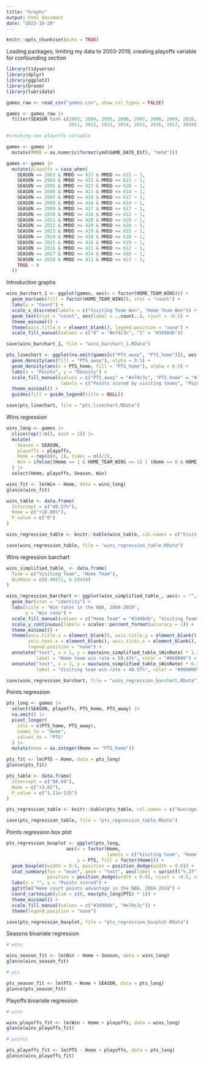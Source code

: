 ```yaml
---
title: "Graphs"
output: html_document
date: "2023-10-20"
---
```


```r
knitr::opts_chunk$set(echo = TRUE)
```

Loading packages, limiting my data to 2003-2019, creating playoffs variable for confounding section

```r
library(tidyverse)
library(dplyr)
library(ggplot2)
library(broom)
library(lubridate)

games_raw <- read_csv("games.csv", show_col_types = FALSE)

games <- games_raw |>
  filter(SEASON %in% c(2003, 2004, 2005, 2006, 2007, 2008, 2009, 2010,
                       2011, 2012, 2013, 2014, 2015, 2016, 2017, 2018))

#creating new playoffs variable

games <- games |>
  mutate(MMDD = as.numeric(format(ymd(GAME_DATE_EST), "%m%d")))

games <- games |>
  mutate(playoffs = case_when(
    SEASON == 2003 & MMDD >= 417 & MMDD <= 615 ~ 1,
    SEASON == 2004 & MMDD >= 423 & MMDD <= 623 ~ 1,
    SEASON == 2005 & MMDD >= 422 & MMDD <= 620 ~ 1,
    SEASON == 2006 & MMDD >= 421 & MMDD <= 614 ~ 1,
    SEASON == 2007 & MMDD >= 419 & MMDD <= 617 ~ 1,
    SEASON == 2008 & MMDD >= 418 & MMDD <= 614 ~ 1,
    SEASON == 2009 & MMDD >= 417 & MMDD <= 617 ~ 1,
    SEASON == 2010 & MMDD >= 416 & MMDD <= 612 ~ 1,
    SEASON == 2011 & MMDD >= 428 & MMDD <= 620 ~ 1,
    SEASON == 2012 & MMDD >= 420 & MMDD <= 620 ~ 1,
    SEASON == 2013 & MMDD >= 419 & MMDD <= 615 ~ 1,
    SEASON == 2014 & MMDD >= 418 & MMDD <= 616 ~ 1,
    SEASON == 2015 & MMDD >= 416 & MMDD <= 619 ~ 1,
    SEASON == 2016 & MMDD >= 415 & MMDD <= 612 ~ 1,
    SEASON == 2017 & MMDD >= 414 & MMDD <= 608 ~ 1,
    SEASON == 2018 & MMDD >= 413 & MMDD <= 613 ~ 1,
    TRUE ~ 0  
  ))

```

Introduction graphs

```r

wins_barchart_1 <- ggplot(games, aes(x = factor(HOME_TEAM_WINS))) +
  geom_bar(aes(fill = factor(HOME_TEAM_WINS)), stat = "count") +
  labs(y = "Count") +
  scale_x_discrete(labels = c("Visiting Team Won", "Home Team Won")) +
  geom_text(stat = "count", aes(label = ..count..), vjust = -0.5) +
  theme_minimal() +
  theme(axis.title.x = element_blank(), legend.position = "none") + 
  scale_fill_manual(values = c("0" = "#e74c3c", "1" = "#3498db"))

save(wins_barchart_1, file = "wins_barchart_1.RData")

pts_linechart <- ggplot(na.omit(games[c("PTS_away", "PTS_home")]), aes(x = PTS_away)) +
  geom_density(aes(fill = "PTS_away"), alpha = 0.5) + 
  geom_density(aes(x = PTS_home, fill = "PTS_home"), alpha = 0.5) +  
  labs(x = "Points", y = "Density") +
  scale_fill_manual(values = c("PTS_away" = "#e74c3c", "PTS_home" = "#3498db"), 
                    labels = c("Points scored by visiting teams", "Points scored by home teams")) +
  theme_minimal() +
  guides(fill = guide_legend(title = NULL))

save(pts_linechart, file = "pts_linechart.RData")
```

Wins regression

```r
wins_long <- games |>
  slice(rep(1:n(), each = 2)) |>
  mutate(
    Season = SEASON,
    playoffs = playoffs,
    Home = rep(c(0, 1), times = n()/2),
    Win = ifelse((Home == 1 & HOME_TEAM_WINS == 1) | (Home == 0 & HOME_TEAM_WINS == 0), 1, 0)
  ) |>
  select(Home, playoffs, Season, Win)

wins_fit <- lm(Win ~ Home, data = wins_long)
glance(wins_fit)

wins_table <- data.frame(
  Intercept = c("40.57%"),
  Home = c("+18.86%"),
  P_value = c("0")
)

wins_regression_table <- knitr::kable(wins_table, col.names = c("Visiting team win rate (intercept)", "Home team win rate advantage (coefficient)", "P-value"), digits = 2)

save(wins_regression_table, file = "wins_regression_table.RData")

```

Wins regression barchart
```r
wins_simplified_table_ <- data.frame(
  Team = c("Visiting Team", "Home Team"),
  WinRate = c(0.40571, 0.59428)
)

wins_regression_barchart <- ggplot(wins_simplified_table_, aes(x = "", y = WinRate, fill = Team)) +
  geom_bar(stat = "identity") +
  labs(title = "Win rates in the NBA, 2004-2019",
       y = "Win rate") +
  scale_fill_manual(values = c("Home Team" = "#3498db", "Visiting Team" = "#e74c3c")) +
  scale_y_continuous(labels = scales::percent_format(accuracy = 1)) +
  theme_minimal() +
  theme(axis.title.x = element_blank(), axis.title.y = element_blank(), 
        axis.text.x = element_blank(), axis.ticks.x = element_blank(), 
        legend.position = "none") + 
  annotate("text", x = 1, y = max(wins_simplified_table_$WinRate) * 1.15, 
           label = "Home team win rate = 59.43%", color = "#000000") +
  annotate("text", x = 1, y = max(wins_simplified_table_$WinRate) * 0.3,
           label = "Visiting team win rate = 40.57%", color = "#000000")

save(wins_regression_barchart, file = "wins_regression_barchart.RData")

```

Points regression

```r
pts_long <- games |>
  select(SEASON, playoffs, PTS_home, PTS_away) |> 
  na.omit() |>
  pivot_longer(
    cols = c(PTS_home, PTS_away), 
    names_to = "Home",
    values_to = "PTS"
  ) |>
  mutate(Home = as.integer(Home == "PTS_home"))

pts_fit <- lm(PTS ~ Home, data = pts_long)
glance(pts_fit)

pts_table <- data.frame(
  Intercept = c("98.69"),
  Home = c("+3.01"),
  P_value = c("1.11e-135")
)

pts_regression_table <- knitr::kable(pts_table, col.names = c("Average visiting team points (intercept)", "Average home court points advantage (coefficient)", "P-value"))

save(pts_regression_table, file = "pts_regression_table.RData")
```

Points regression box plot

```r
pts_regression_boxplot <- ggplot(pts_long, 
                      aes(x = factor(Home, 
                                     labels = c("Visiting team", "Home team")), 
                          y = PTS, fill = factor(Home))) +
  geom_boxplot(width = 0.5, position = position_dodge(width = 0.6)) +
  stat_summary(fun = "mean", geom = "text", aes(label = sprintf("%.2f", after_stat(y))),
               position = position_dodge(width = 0.8), vjust = -0.5, size = 3) +
  labs(x = "", y = "Points scored") + 
  ggtitle("Home court points advantage in the NBA, 2004-2019") +
  coord_cartesian(ylim = c(0, max(pts_long$PTS) * 1)) +
  theme_minimal() +
  scale_fill_manual(values = c("#3498db", "#e74c3c")) +
  theme(legend.position = "none")

save(pts_regression_boxplot, file = "pts_regression_boxplot.RData")
```

Seasons bivariate regression

```r

# wins 

wins_season_fit <- lm(Win ~ Home + Season, data = wins_long)
glance(wins_season_fit)

# pts

pts_season_fit <- lm(PTS ~ Home + SEASON, data = pts_long)
glance(pts_season_fit)
```

Playoffs bivariate regression

```r

# wins

wins_playoffs_fit <- lm(Win ~ Home + playoffs, data = wins_long)
glance(wins_playoffs_fit)

# points

pts_playoffs_fit <- lm(PTS ~ Home + playoffs, data = pts_long)
glance(wins_playoffs_fit)
```
